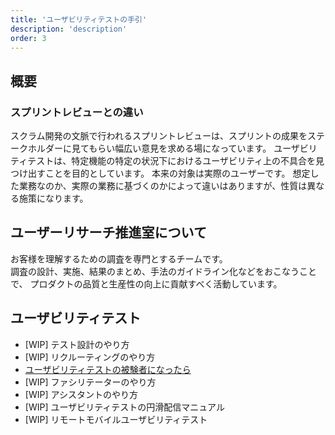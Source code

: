 ```yaml
---
title: 'ユーザビリティテストの手引'
description: 'description'
order: 3
---
```

<!-- textlint-disable -->
## 概要

### スプリントレビューとの違い
スクラム開発の文脈で行われるスプリントレビューは、スプリントの成果をステークホルダーに見てもらい幅広い意見を求める場になっています。
ユーザビリティテストは、特定機能の特定の状況下におけるユーザビリティ上の不具合を見つけ出すことを目的としています。
本来の対象は実際のユーザーです。
想定した業務なのか、実際の業務に基づくのかによって違いはありますが、性質は異なる施策になります。

## ユーザーリサーチ推進室について
お客様を理解するための調査を専門とするチームです。  
調査の設計、実施、結果のまとめ、手法のガイドライン化などをおこなうことで、
プロダクトの品質と生産性の向上に貢献すべく活動しています。

## ユーザビリティテスト

- [WIP] テスト設計のやり方
- [WIP] リクルーティングのやり方
- [ユーザビリティテストの被験者になったら](/products/design-process/user-resaerch/usability-test/)
- [WIP] ファシリテーターのやり方
- [WIP] アシスタントのやり方
- [WIP] ユーザビリティテストの円滑配信マニュアル
- [WIP] リモートモバイルユーザビリティテスト
<!-- textlint-disable -->
